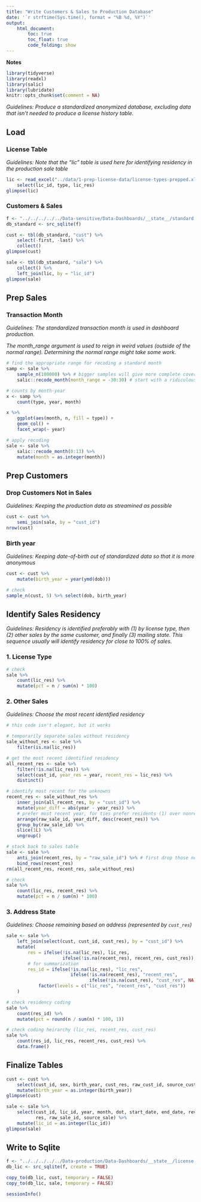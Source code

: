 ```yaml
---
title: "Write Customers & Sales to Production Database"
date: '`r strftime(Sys.time(), format = "%B %d, %Y")`'
output: 
    html_document:
        toc: true
        toc_float: true
        code_folding: show
---
```


**Notes**


```r
library(tidyverse)
library(readxl)
library(salic)
library(lubridate)
knitr::opts_chunk$set(comment = NA)
```

*Guidelines: Produce a standardized anonymized database, excluding data that isn't needed to produce a license history table.*


## Load

### License Table

*Guidelines: Note that the "lic" table is used here for identifying residency in the production sale table*

```r
lic <- read_excel("../data/1-prep-license-data/license-types-prepped.xlsx") %>%
    select(lic_id, type, lic_res)
glimpse(lic)
```


### Customers & Sales

```r
f <- "../../../../../Data-sensitive/Data-Dashboards/__state__/standard.sqlite3"
db_standard <- src_sqlite(f)

cust <- tbl(db_standard, "cust") %>%
    select(-first, -last) %>%
    collect()
glimpse(cust)
```

```r
sale <- tbl(db_standard, "sale") %>%
    collect() %>%
    left_join(lic, by = "lic_id")
glimpse(sale)
```


## Prep Sales

### Transaction Month

*Guidelines: The standardized transaction month is used in dashboard production.*

*The month_range argument is used to reign in weird values (outside of the normal range). Determining the normal range might take some work.*

```r
# find the appropriate range for recoding a standard month
samp <- sale %>%
    sample_n(100000) %>% # bigger samples will give more complete coverage
    salic::recode_month(month_range = -30:30) # start with a ridiculous possible range

# counts by month-year
x <- samp %>%
    count(type, year, month)

x %>%
    ggplot(aes(month, n, fill = type)) +
    geom_col() +
    facet_wrap(~ year)
```

```r
# apply recoding
sale <- sale %>%
    salic::recode_month(0:13) %>%
    mutate(month = as.integer(month))
```


## Prep Customers

### Drop Customers Not in Sales

*Guidelines: Keeping the production data as streamined as possible*

```r
cust <- cust %>%
    semi_join(sale, by = "cust_id")
nrow(cust)
```


### Birth year

*Guidelines: Keeping date-of-birth out of standardized data so that it is more anonymous*

```r
cust <- cust %>%
    mutate(birth_year = year(ymd(dob)))

# check
sample_n(cust, 5) %>% select(dob, birth_year)
```


## Identify Sales Residency

*Guidelines: Residency is identified preferably with (1) by license type, then (2) other sales by the same customer, and finally (3) mailing state. This sequence usually will identify residency for close to 100% of sales.*

### 1. License Type

```r
# check
sale %>%
    count(lic_res) %>% 
    mutate(pct = n / sum(n) * 100)
```

### 2. Other Sales

*Guidelines: Choose the most recent identified residency*

```r
# this code isn't elegant, but it works

# temporarily separate sales without residency
sale_without_res <- sale %>%
    filter(is.na(lic_res))

# get the most recent identified residency
all_recent_res <- sale %>%
    filter(!is.na(lic_res)) %>%
    select(cust_id, year_res = year, recent_res = lic_res) %>%
    distinct()

# identify most recent for the unknowns
recent_res <- sale_without_res %>%
    inner_join(all_recent_res, by = "cust_id") %>%
    mutate(year_diff = abs(year - year_res)) %>%
    # prefer most recent year, for ties prefer residents (1) over nonresidents (0)
    arrange(raw_sale_id, year_diff, desc(recent_res)) %>%
    group_by(raw_sale_id) %>%
    slice(1L) %>%
    ungroup()

# stack back to sales table
sale <- sale %>%
    anti_join(recent_res, by = "raw_sale_id") %>% # first drop those newly identified
    bind_rows(recent_res)
rm(all_recent_res, recent_res, sale_without_res)

# check
sale %>%
    count(lic_res, recent_res) %>% 
    mutate(pct = n / sum(n) * 100)
```


### 3. Address State

*Guidelines: Choose remaining based on address (represented by `cust_res`)*

```r
sale <- sale %>%
    left_join(select(cust, cust_id, cust_res), by = "cust_id") %>%
    mutate(
        res = ifelse(!is.na(lic_res), lic_res, 
                     ifelse(!is.na(recent_res), recent_res, cust_res)),
        # for summarization
        res_id = ifelse(!is.na(lic_res), "lic_res",  
                        ifelse(!is.na(recent_res), "recent_res", 
                               ifelse(!is.na(cust_res), "cust_res", NA))) %>%
            factor(levels = c("lic_res", "recent_res", "cust_res"))
    )

# check residency coding
sale %>%
    count(res_id) %>%
    mutate(pct = round(n / sum(n) * 100, 1))

# check coding heirarchy (lic_res, recent_res, cust_res)
sale %>%
    count(res_id, lic_res, recent_res, cust_res) %>% 
    data.frame()
```


## Finalize Tables

```r
cust <- cust %>% 
    select(cust_id, sex, birth_year, cust_res, raw_cust_id, source_cust) %>%
    mutate(birth_year = as.integer(birth_year))
glimpse(cust)
```

```r
sale <- sale %>%
    select(cust_id, lic_id, year, month, dot, start_date, end_date, revenue,
           res, raw_sale_id, source_sale) %>%
    mutate(lic_id = as.integer(lic_id))
glimpse(sale)
```


## Write to Sqlite

```r
f <- "../../../../../Data-production/Data-Dashboards/__state__/license.sqlite3"
db_lic <- src_sqlite(f, create = TRUE)

copy_to(db_lic, cust, temporary = FALSE)
copy_to(db_lic, sale, temporary = FALSE)
```


```r
sessionInfo()
```
